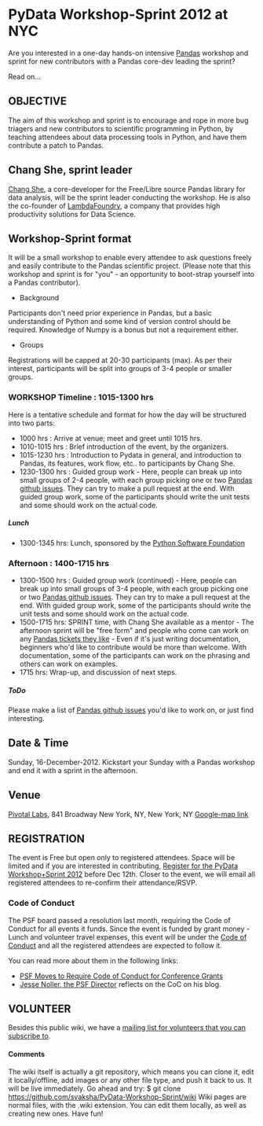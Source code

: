 = PyData Workshop-Sprint 2012 at NYC  =

Are you interested in a one-day hands-on intensive [http://pandas.pydata.org/  Pandas] workshop and sprint for new contributors with a Pandas core-dev leading the sprint? 

Read on...

== OBJECTIVE == 

The aim of this workshop and sprint is to encourage and rope in more bug triagers and new contributors to scientific programming in Python, by teaching attendees about data processing tools in Python, and have them contribute a patch to Pandas.

== Chang She, sprint leader == 
[http://www.lambdafoundry.com/team  Chang She], a core-developer for the Free/Libre source Pandas library for data analysis, will be the sprint leader conducting the workshop. He is also the co-founder of [http://lambdafoundry.com  LambdaFoundry], a company that provides high productivity solutions for Data Science.

== Workshop-Sprint format == 

It will be a small workshop to enable every attendee to ask questions freely and easily contribute to the Pandas scientific project. (Please note that this workshop and sprint is for "you" - an opportunity to boot-strap yourself into a Pandas contributor).

* Background
Participants don't need prior experience in Pandas, but a basic understanding of Python and some kind of version control should be required. Knowledge of Numpy is a bonus but not a requirement either.
* Groups 
Registrations will be capped at 20-30 participants (max). As per their interest, participants will be split into groups of 3-4 people or smaller groups.


=== WORKSHOP Timeline : 1015-1300 hrs === 
Here is a tentative schedule and format for how the day will be structured into two parts:

* 1000 hrs : Arrive at venue; meet and greet until 1015 hrs.
* 1010-1015 hrs : Brief introduction of the event, by the organizers. 
* 1015-1230 hrs : Introduction to Pydata in general, and introduction to Pandas, its features, work flow, etc.. to participants by Chang She.
* 1230-1300 hrs : Guided group work - Here, people can break up into small groups of 2-4 people, with each group picking one or two [https://github.com/pydata/pandas Pandas github issues]. They can try to make a pull request at the end. With guided group work, some of the participants should write the unit tests and some should work on the actual code.

===== Lunch =====
* 1300-1345 hrs: Lunch, sponsored by the [http://pythonsprints.com/ Python Software Foundation]

=== Afternoon : 1400-1715 hrs ===
* 1300-1500 hrs : Guided group work (continued) - Here, people can break up into small groups of 3-4 people, with each group picking one or two [https://github.com/pydata/pandas  Pandas github issues]. They can try to make a pull request at the end. With guided group work, some of the participants should write the unit tests and some should work on the actual code.
* 1500-1715 hrs: SPRINT time, with Chang She available as a mentor - The afternoon sprint will be "free form" and people who come can work on any [https://github.com/pydata/pandas Pandas tickets they like] - Even if it's just writing documentation, beginners who'd like to contribute would be more than welcome. With documentation, some of the participants can work on the phrasing and others can work on examples.
* 1715 hrs: Wrap-up, and discussion of next steps.

===== ToDo =====
Please make a list of [https://github.com/pydata/pandas  Pandas github issues] you'd like to work on, or just find interesting.

== Date & Time ==
Sunday, 16-December-2012. Kickstart your Sunday with a Pandas workshop and end it with a sprint in the afternoon.

== Venue ==
[http://pivotallabs.com Pivotal Labs], 841 Broadway New York, NY, New York, NY 
[https://maps.google.com/maps?q=841+Broadway+New+York,+NY,+New+York,+NY  Google-map link]

== REGISTRATION ==
The event is Free but open only to registered attendees. Space will be limited and if you are interested in contributing, [http://pydata-workshop-sprint.eventbrite.com/ Register for the PyData Workshop+Sprint 2012] before Dec 12th. Closer to the event, we will email all registered attendees to re-confirm their attendance/RSVP.

=== Code of Conduct ===
The PSF board passed a resolution last month, requiring the Code of Conduct for all events it funds. Since the event is funded by grant money - Lunch and volunteer travel expenses, this event will be under the [https://us.pycon.org/2013/about/code-of-conduct/ Code of Conduct] and all the registered attendees are expected to follow it.  

You can read more about them in the following links:
* [http://pyfound.blogspot.com/2012/12/psf-moves-to-require-code-of-conduct.html PSF Moves to Require Code of Conduct for Conference Grants]
* [http://jessenoller.com/blog/2012/12/7/the-code-of-conduct Jesse Noller, the PSF Director] reflects on the CoC on his blog.

== VOLUNTEER ==
Besides this public wiki, we have a [http://lists.openhatch.org/mailman/listinfo/pydata-outreach-staff  mailing list for volunteers that you can subscribe to].

==== Comments ====
The wiki itself is actually a git repository, which means you can clone it, edit it locally/offline, add images or any other file type, and push it back to us. It will be live immediately. Go ahead and try:
$ git clone https://github.com/svaksha/PyData-Workshop-Sprint/wiki
Wiki pages are normal files, with the .wiki extension. You can edit them locally, as well as creating new ones. 
Have fun!
